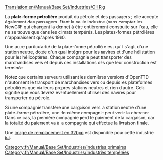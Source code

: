 [[Translation:en/Manual/Base Set/Industries/Oil Rig]]

{{fr/Manual/Base Set/Industries/Industries|image=en/Manual/Base Set/Industries/Oilrig.png
|nom=Plateforme pétrolière
|climats=[[fr/Manual/Climat#tempere|Tempéré]].
|accepte=[[fr/Manual/Base Set/Cargos/Passagers|Passagers]].
|produit=[[fr/Manual/Base Set/Cargos/Pétrole|Pétrole]], [[fr/Manual/Base Set/Cargos/Passagers|Passagers]].
|notes=Absent des autres [[fr/Manual/Climat|climats]]. A un [[fr/Manual/Aéroports#heliport|héliport]] et des [[fr/Manual/Docks|docks]] que toutes les [[fr/Manual/Compagnie de transport|compagnies]] peuvent utiliser.
}}

La '''plate-forme pétrolière''' produit du pétrole et des passagers ; elle accepte également des passagers. Étant la seule industrie (sans compter les NewGRF qui changent la donne) à être entièrement construite sur l'eau, elle ne se trouve que dans les climats tempérés. Les plates-formes pétrolières n'apparaissent qu'après 1960.

Une autre particularité de la plate-forme pétrolière est qu'il s'agit d'une station neutre, dotée d'un quai intégré pour les navires et d'une hélistation pour les hélicoptères. Chaque compagnie peut transporter des marchandises vers et depuis ces installations dès que leur construction est terminée.

Notez que certains serveurs utilisant les dernières versions d'OpenTTD n'autorisent le transport de marchandises vers ou depuis les plateformes pétrolières que via leurs propres stations neutres et rien d'autre. Cela signifie que vous devrez éventuellement utiliser des navires pour transporter du pétrole.

Si une compagnie transfère une cargaison vers la station neutre d'une plate-forme pétrolière, une deuxième compagnie peut venir la chercher. Dans ce cas, la première compagnie perd le paiement de la cargaison, car la totalité du paiement va à la compagnie qui effectue la livraison finale.

Une [[en/Archive/Old 32bpp/32bit Graphics Development#user-info|image de remplacement en 32bpp]] est disponible pour cette industrie [[en/Archive/Old 32bpp/List of downloadable 32 bpp tars|ici]].

{{fr/Manual/Base Set/Industries/Navbox Industries}}

[[Category:fr/Manual/Base Set/Industries/Industries primaires]]
[[Category:fr/Manual/Base Set/Industries/Industries tempérées]]